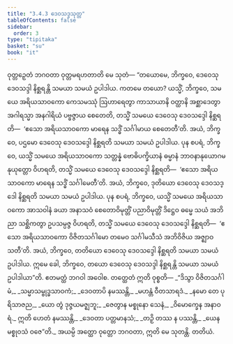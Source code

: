```yaml
---
title: "3.4.3 ဒေဝသဒ္ဒသုတ္တ"
tableOfContents: false
sidebar:
  order: 3
type: "tipitaka"
basket: "su"
book: "it"
---
```



<DynamicBreadcrumb />

<Division number="82" book="it" e="ch" v="18" p="246">

<Paragraph number="553" book="it">
ဝုတ္တဉှေတံ ဘဂဝတာ ဝုတ္တမရဟတာတိ မေ သုတံ—
</Paragraph>

<Paragraph number="554" book="it">
“တယောမေ, ဘိက္ခဝေ, ဒေဝေသု ဒေဝသဒ္ဒါ နိစ္ဆရန္တိ သမယာ သမယံ ဥပါဒါယ. ကတမေ တယော? ယသ္မိံ, ဘိက္ခဝေ, သမယေ အရိယသာဝကော ကေသမဿုံ ဩဟာရေတွာ ကာသာယာနိ ဝတ္ထာနိ အစ္ဆာဒေတွာ အဂါရသ္မာ အနဂါရိယံ ပဗ္ဗဇ္ဇာယ စေတေတိ, တသ္မိံ သမယေ ဒေဝေသု ဒေဝသဒ္ဒေါ နိစ္ဆရတိ—  ‘ဧသော အရိယသာဝကော မာရေန သဒ္ဓိံ သင်္ဂါမာယ စေတေတီ’တိ. အယံ, ဘိက္ခဝေ, ပဌမော ဒေဝေသု ဒေဝသဒ္ဒေါ နိစ္ဆရတိ သမယာ သမယံ ဥပါဒါယ.
</Paragraph>

<Paragraph number="555" book="it">
ပုန စပရံ, ဘိက္ခဝေ, ယသ္မိံ သမယေ အရိယသာဝကော သတ္တန္နံ ဗောဓိပက္ခိယာနံ ဓမ္မာနံ ဘာဝနာနုယောဂမနုယုတ္တော ဝိဟရတိ, တသ္မိံ သမယေ ဒေဝေသု ဒေဝသဒ္ဒေါ နိစ္ဆရတိ—  ‘ဧသော အရိယသာဝကော မာရေန သဒ္ဓိံ သင်္ဂါမေတီ’တိ. အယံ, ဘိက္ခဝေ, ဒုတိယော ဒေဝေသု ဒေဝသဒ္ဒေါ နိစ္ဆရတိ သမယာ သမယံ ဥပါဒါယ.
</Paragraph>

<Paragraph number="556" book="it">
ပုန စပရံ, ဘိက္ခဝေ, ယသ္မိံ သမယေ အရိယသာဝကော အာသဝါနံ ခယာ အနာသဝံ စေတောဝိမုတ္တိံ ပညာဝိမုတ္တိံ ဒိဋ္ဌေဝ ဓမ္မေ သယံ အဘိညာ သစ္ဆိကတွာ ဥပသမ္ပဇ္ဇ ဝိဟရတိ, တသ္မိံ သမယေ ဒေဝေသု ဒေဝသဒ္ဒေါ နိစ္ဆရတိ—  ‘ဧသော အရိယသာဝကော ဝိဇိတသင်္ဂါမော တမေဝ သင်္ဂါမသီသံ အဘိဝိဇိယ အဇ္ဈာဝသတီ’တိ. အယံ, ဘိက္ခဝေ, တတိယော ဒေဝေသု ဒေဝသဒ္ဒေါ နိစ္ဆရတိ သမယာ သမယံ ဥပါဒါယ. ဣမေ ခေါ, ဘိက္ခဝေ, တယော ဒေဝေသု ဒေဝသဒ္ဒါ နိစ္ဆရန္တိ သမယာ သမယံ ဥပါဒါယာ”တိ. ဧတမတ္ထံ ဘဂဝါ အဝေါစ. တတ္ထေတံ ဣတိ ဝုစ္စတိ—
</Paragraph>

<Paragraph number="557" type="verses" book="it">
_“ဒိသွာ ဝိဇိတသင်္ဂါမံ,_  
_သမ္မာသမ္ဗုဒ္ဓသာဝကံ;_  
_ဒေဝတာပိ နမဿန္တိ,_  
_မဟန္တံ ဝီတသာရဒံ._  

</Paragraph>

<Paragraph number="558" type="verses" book="it">
_နမော တေ ပုရိသာဇည,_  
_ယော တွံ ဒုဇ္ဇယမဇ္ဈဘူ;_  
_ဇေတွာန မစ္စုနော သေနံ,_  
_ဝိမောက္ခေန အနာဝရံ._  

</Paragraph>

<Paragraph number="559" type="verses" book="it">
ဣတိ ဟေတံ နမဿန္တိ,_  
_ဒေဝတာ ပတ္တမာနသံ;_  
_တဉှိ တဿ န ပဿန္တိ,_  
_ယေန မစ္စုဝသံ ဝဇေ”တိ._  

</Paragraph>

<Paragraph number="560" book="it">
အယမ္ပိ အတ္ထော ဝုတ္တော ဘဂဝတာ, ဣတိ မေ သုတန္တိ.

</Paragraph>
</Division>

<Paragraph number="561" type="center" book="it">
တတိယံ.
</Paragraph>